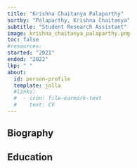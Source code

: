 ```yaml
---
title: "Krishna Chaitanya Palaparthy"
sortby: "Palaparthy, Krishna Chaitanya"
subtitle: "Student Research Assistant"
image: krishna_chaitanya_palaparthy.png
toc: false
#resources: 
started: "2021"
ended: "2022"
lkp: " "
about:
  id: person-profile
  template: jolla
  #links:
  #  - icon: file-earmark-text
  #    text: CV
---
```


:::{#person-profile}
:::

## Biography

## Education